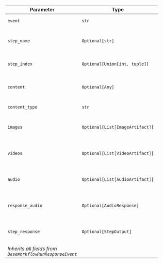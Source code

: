 | Parameter | Type | Default | Description |
|-----------|------|---------|-------------|
| `event` | `str` | `WorkflowRunEvent.step_completed.value` | Event type identifier |
| `step_name` | `Optional[str]` | `None` | Name of the completed step |
| `step_index` | `Optional[Union[int, tuple]]` | `None` | Index or position of the step |
| `content` | `Optional[Any]` | `None` | Output content from the step |
| `content_type` | `str` | `"str"` | Type of the content |
| `images` | `Optional[List[ImageArtifact]]` | `None` | Image artifacts generated by the step |
| `videos` | `Optional[List[VideoArtifact]]` | `None` | Video artifacts generated by the step |
| `audio` | `Optional[List[AudioArtifact]]` | `None` | Audio artifacts generated by the step |
| `response_audio` | `Optional[AudioResponse]` | `None` | Audio response from the step |
| `step_response` | `Optional[StepOutput]` | `None` | Complete step execution result |
| *Inherits all fields from `BaseWorkflowRunResponseEvent`* |